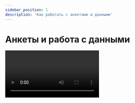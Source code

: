 ```yaml
---
sidebar_position: 1
description: 'Как работать с анкетами и данными'
---
```



# Анкеты и работа с данными

<Video src="https://rutube.ru/play/embed/342e965fa8ef435fd12b2dbe8a77d076/" />

Посмотреть видеоурок можно также на [YouTube](https://www.youtube.com/embed/PzYoCWiRfvk).

**Читайте также:**<br/>
[Анкеты и работа с данными](https://docs.sendsay.ru/subscribers/subscriber-data/data-groups)
